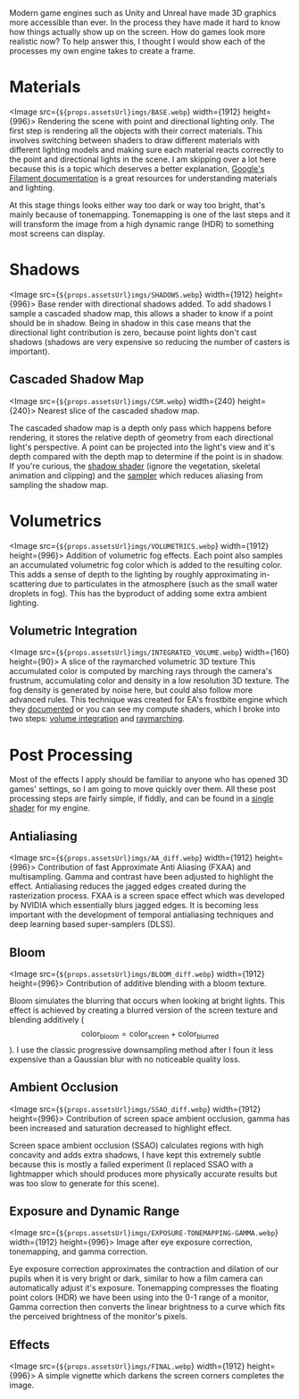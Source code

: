 Modern game engines such as Unity and Unreal have made 3D graphics more accessible than ever. In the process they have made it hard to know how things actually show up on the screen. How do games look more realistic now? To help answer this, I thought I would show each of the processes my own engine takes to create a frame.

# Materials

<Image src={`${props.assetsUrl}imgs/BASE.webp`} width={1912} height={996}>
  Rendering the scene with point and directional lighting only.
</Image>
The first step is rendering all the objects with their correct materials. This involves switching between shaders to draw different materials with different lighting models and making sure each material reacts correctly to the point and directional lights in the scene. I am skipping over a lot here because this is a topic which deserves a better explanation, [Google's Filament documentation](https://google.github.io/filament/Materials.html) is a great resources for understanding materials and lighting.

At this stage things looks either way too dark or way too bright, that's mainly because of tonemapping. Tonemapping is one of the last steps and it will transform the image from a high dynamic range (HDR) to something most screens can display.

# Shadows
<Image src={`${props.assetsUrl}imgs/SHADOWS.webp`} width={1912} height={996}>
  Base render with directional shadows added.
</Image>
To add shadows I sample a cascaded shadow map, this allows a shader to know if a point should be in shadow. Being in shadow in this case means that the directional light contribution is zero, because point lights don't cast shadows (shadows are very expensive so reducing the number of casters is important).

## Cascaded Shadow Map
<Image src={`${props.assetsUrl}imgs/CSM.webp`} width={240} height={240}>
  Nearest slice of the cascaded shadow map.
</Image>

The cascaded shadow map is a depth only pass which happens before rendering, it stores the relative depth of geometry from each directional light's perspective. A point can be projected into the light's view and it's depth compared with the depth map to determine if the point is in shadow. If you're curious, the [shadow shader](https://github.com/patricklbell/3d_engine/blob/569e867ce7fa31a6845a40d63169516a03f49e12/data/shaders/null.glsl) (ignore the vegetation, skeletal animation and clipping) and the [sampler](https://github.com/patricklbell/3d_engine/blob/569e867ce7fa31a6845a40d63169516a03f49e12/data/shaders/lib/shadows.glsl) which reduces aliasing from sampling the shadow map.

# Volumetrics
<Image src={`${props.assetsUrl}imgs/VOLUMETRICS.webp`} width={1912} height={996}>
  Addition of volumetric fog effects.
</Image>
Each point also samples an accumulated volumetric fog color which is added to the resulting color. This adds a sense of depth to the lighting by roughly approximating in-scattering due to particulates in the atmosphere (such as the small water droplets in fog). This has the byproduct of adding some extra ambient lighting.

## Volumetric Integration
<Image src={`${props.assetsUrl}imgs/INTEGRATED_VOLUME.webp`} width={160} height={90}>
  A slice of the raymarched volumetric 3D texture
</Image>
This accumulated color is computed by marching rays through the camera's frustrum, accumulating color and density in a low resolution 3D texture. The fog density is generated by noise here, but could also follow more advanced rules. This technique was created for EA's frostbite engine which they [documented](https://www.ea.com/frostbite/news/physically-based-unified-volumetric-rendering-in-frostbite) or you can see my compute shaders, which I broke into two steps: [volume integration](https://github.com/patricklbell/3d_engine/blob/569e867ce7fa31a6845a40d63169516a03f49e12/data/shaders/volumetric_integration.glsl) and [raymarching](https://github.com/patricklbell/3d_engine/blob/569e867ce7fa31a6845a40d63169516a03f49e12/data/shaders/volumetric_raymarch.glsl).

# Post Processing
Most of the effects I apply should be familiar to anyone who has opened 3D games' settings, so I am going to move quickly over them. All these post processing steps are fairly simple, if fiddly, and can be found in a [single shader](https://github.com/patricklbell/3d_engine/blob/569e867ce7fa31a6845a40d63169516a03f49e12/data/shaders/post.glsl) for my engine.

## Antialiasing
<Image src={`${props.assetsUrl}imgs/AA_diff.webp`} width={1912} height={996}>
  Contribution of fast Approximate Anti Aliasing (FXAA) and multisampling. Gamma and contrast have been adjusted to highlight the effect.
</Image>
Antialiasing reduces the jagged edges created during the rasterization process. FXAA is a screen space effect which was developed by NVIDIA which essentially blurs jagged edges. It is becoming less important with the development of temporal antialiasing techniques and deep learning based super-samplers (DLSS).

## Bloom
<Image src={`${props.assetsUrl}imgs/BLOOM_diff.webp`} width={1912} height={996}>
  Contribution of additive blending with a bloom texture.
</Image>

Bloom simulates the blurring that occurs when looking at bright lights. This effect is achieved by creating a blurred version of the screen texture and blending additively ($$\text{color}_{\text{bloom}} = \text{color}_{\text{screen}} + \text{color}_{\text{blurred}}$$). I use the classic progressive downsampling method after I foun it less expensive than a Gaussian blur with no noticeable quality loss.

## Ambient Occlusion
<Image src={`${props.assetsUrl}imgs/SSAO_diff.webp`} width={1912} height={996}>
  Contribution of screen space ambient occlusion, gamma has been increased and saturation decreased to highlight effect.
</Image>

Screen space ambient occlusion (SSAO) calculates regions with high concavity and adds extra shadows, I have kept this extremely subtle because this is mostly a failed experiment (I replaced SSAO with a lightmapper which should produces more physically accurate results but was too slow to generate for this scene).

## Exposure and Dynamic Range
<Image src={`${props.assetsUrl}imgs/EXPOSURE-TONEMAPPING-GAMMA.webp`} width={1912} height={996}>
  Image after eye exposure correction, tonemapping, and gamma correction.
</Image>

Eye exposure correction approximates the contraction and dilation of our pupils when it is very bright or dark, similar to how a film camera can automatically adjust it's exposure. Tonemapping compresses the floating point colors (HDR) we have been using into the 0-1 range of a monitor, Gamma correction then converts the linear brightness to a curve which fits the perceived brightness of the monitor's pixels.

## Effects
<Image src={`${props.assetsUrl}imgs/FINAL.webp`} width={1912} height={996}>
  A simple vignette which darkens the screen corners completes the image.
</Image>
